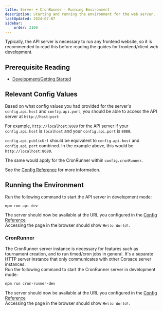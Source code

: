 ```yaml
---
title: Server + CronRunner - Running Environment
description: Starting and running the environment for the web server.
lastUpdated: 2024-07-07
sidebar:
    order: 3100
---
```

Typically, the API server is necessary to run any frontend website, so it is recommended to read this before reading the guides for frontend/client web development.

## Prerequisite Reading
- [Development/Getting Started](../../..)

## Relevant Config Values

Based on what config values you had provided for the server's `config.api.host` and `config.api.port`, you should be able to access the API server at `http://host:port` 

For example, `http://localhost:8080` for the API server if your `config.api.host` is `localhost` and your `config.api.port` is `8080`.

`config.api.publicUrl` should be equivalent to `config.api.host` and `config.api.port` combined. In the example above, this would be `http://localhost:8080`.

The same would apply for the CronRunner within `config.cronRunner`.

See the [Config Reference](../config) for more information.

## Running the Environment

Run the following command to start the API server in development mode:

```bash
npm run api-dev
```

The server should now be available at the URL you configured in the [Config Reference](../../../misc/reference/config)\
Accessing the page in the browser should show `Hello World!`.

### CronRunner

The CronRunner server instance is necessary for features such as tournament creation, and to run timed/cron jobs in general. It's a separate HTTP server instance that only communicates with other Corsace server instances.\
Run the following command to start the CronRunner server in development mode:

```bash
npm run cron-runner-dev
```

The server should now be available at the URL you configured in the [Config Reference](../../../misc/reference/config)\
Accessing the page in the browser should show `Hello World!`.